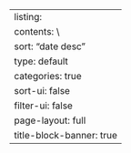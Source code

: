---
listing: 
    contents: \
    sort: "date desc"
    type: default
    categories: true
    sort-ui: false
    filter-ui: false
page-layout: full
title-block-banner: true
---